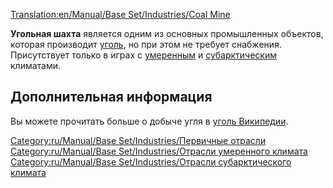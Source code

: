 [[Translation:en/Manual/Base Set/Industries/Coal Mine]]

{{ru/Manual/Base Set/Industries/Промышленность| имя=Угольная шахта
| Изображение=en/Manual/Base Set/Industries/Coalmine.png
| Климат=[[ru/Manual/Климат|Умеренный]], [[ru/Manual/Климат|Субарктический]]
| Принимает=нет
| Производит=[[ru/Manual/Base Set/Cargos/Уголь|Уголь]]
| Примечания=нет
}}

'''Угольная шахта''' является одним из основных промышленных объектов, которая производит [[ru/Manual/Base Set/Cargos/Уголь|уголь]], но при этом не требует снабжения. Присутствует только в играх с [[ru/Manual/Климат|умеренным]] и [[ru/Manual/Климат|субарктическим]] климатами.

== Дополнительная информация ==
Вы можете прочитать больше о добыче угля в [https://www.wikipedia.org/wiki/ru:Ископаемый уголь Википедии].

{{en/Navbox|navbar = off
|state = off      

|name  = Name 
|title = [[ru/Manual/Промышленность]] 

|group1 = [[ru/Manual/Климат]]
|list1  = {{en/Nowrap begin}} [[ru/Manual/Base Set/Industries/Банк]] {{en/·w}} [[ru/Manual/Base Set/Industries/Завод]] {{en/·w}} [[ru/Manual/Base Set/Industries/Лес]] {{en/·w}} [[ru/Manual/Base Set/Industries/Лесопилка]] {{en/·w}} [[ru/Manual/Base Set/Industries/Нефтезавод]] {{en/·w}} [[ru/Manual/Base Set/Industries/Нефтяная платформа]] {{en/·w}} [[ru/Manual/Base Set/Industries/Нефтяная скважина]] {{en/·w}} [[ru/Manual/Base Set/Industries/Сталелитейный завод]] {{en/·w}} [[ru/Manual/Base Set/Industries/Угольная шахта]] {{en/·w}} [[ru/Manual/Base Set/Industries/Ферма]] {{en/·w}} [[ru/Manual/Base Set/Industries/Шахта железной руды]] {{en/·w}} [[ru/Manual/Base Set/Industries/Электростанция]] {{en/Nowrap end}}

|group2 = [[ru/Manual/Климат]]
|list2  = {{en/Nowrap begin}} [[ru/Manual/Base Set/Industries/Банк]] {{en/·w}} [[ru/Manual/Base Set/Industries/Бумажная фабрика]] {{en/·w}} [[ru/Manual/Base Set/Industries/Золотая шахта]] {{en/·w}} [[ru/Manual/Base Set/Industries/Лес]] {{en/·w}} [[ru/Manual/Base Set/Industries/Нефтезавод]] {{en/·w}} [[ru/Manual/Base Set/Industries/Нефтяная скважина]] {{en/·w}} [[ru/Manual/Base Set/Industries/Пищевая фабрика]] {{en/·w}} [[ru/Manual/Base Set/Industries/Типография]] {{en/·w}} [[ru/Manual/Base Set/Industries/Угольная шахта]] {{en/·w}} [[ru/Manual/Base Set/Industries/Ферма]] {{en/·w}} [[ru/Manual/Base Set/Industries/Электростанция]] {{en/Nowrap end}}

|group3 = [[ru/Manual/Климат]]
|list3  = {{en/Nowrap begin}} [[ru/Manual/Base Set/Industries/Алмазные копи]] {{en/·w}} [[ru/Manual/Base Set/Industries/Банк]] {{en/·w}} [[ru/Manual/Base Set/Industries/Водонапорная башня]] {{en/·w}} [[ru/Manual/Base Set/Industries/Завод]] {{en/·w}} [[ru/Manual/Base Set/Industries/Лесопилка]] {{en/·w}} [[ru/Manual/Base Set/Industries/Насосная станция]] {{en/·w}} [[ru/Manual/Base Set/Industries/Нефтезавод]] {{en/·w}} [[ru/Manual/Base Set/Industries/Нефтяная скважина]] {{en/·w}} [[ru/Manual/Base Set/Industries/Пищевая фабрика]] {{en/·w}} [[ru/Manual/Base Set/Industries/Плантация гевеи]] {{en/·w}} [[ru/Manual/Base Set/Industries/Ферма]] {{en/·w}} [[ru/Manual/Base Set/Industries/Фруктовая плантация]] {{en/·w}} [[ru/Manual/Base Set/Industries/Шахта медной руды]] {{en/Nowrap end}}

|group4 = [[ru/Manual/Климат]]
|list4  = {{en/Nowrap begin}} [[ru/Manual/Base Set/Industries/Генератор пузырьков]] {{en/·w}} [[ru/Manual/Base Set/Industries/Завод газировки]] {{en/·w}} [[ru/Manual/Base Set/Industries/Завод игрушек]] {{en/·w}} [[ru/Manual/Base Set/Industries/Ирисовый карьер]] {{en/·w}} [[ru/Manual/Base Set/Industries/Колодцы колы]] {{en/·w}} [[ru/Manual/Base Set/Industries/Конфетная фабрика]] {{en/·w}} [[ru/Manual/Base Set/Industries/Лес сахарной ваты]] {{en/·w}} [[ru/Manual/Base Set/Industries/Магазин игрушек]] {{en/·w}} [[ru/Manual/Base Set/Industries/Сахарная шахта]] {{en/·w}} [[ru/Manual/Base Set/Industries/Ферма батареек]] {{en/·w}} [[ru/Manual/Base Set/Industries/Фонтаны пластика]] {{en/Nowrap end}}
}}

[[Category:ru/Manual/Base Set/Industries/Первичные отрасли]]
[[Category:ru/Manual/Base Set/Industries/Отрасли умеренного климата]]
[[Category:ru/Manual/Base Set/Industries/Отрасли субарктического климата]]